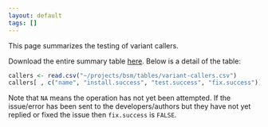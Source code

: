 ```yaml
---
layout: default
tags: []
---
```


This page summarizes the testing of variant callers.

Download the entire summary table [here]({{ site.baseurl}}/assets/projects/bsm/variant-callers.csv).  Below is a detail of the table:

```r
callers <- read.csv("~/projects/bsm/tables/variant-callers.csv")
callers[ , c("name", "install.success", "test.success", "fix.success")]
```

Note that `NA` means the operation has not yet been attempted.  If the issue/error has been sent to the developers/authors but they have not yet replied or fixed the issue then  `fix.success` is `FALSE`.

